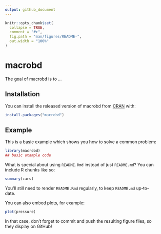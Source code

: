 ```yaml
---
output: github_document
---
```


<!-- README.md is generated from README.Rmd. Please edit that file -->

```r
knitr::opts_chunk$set(
  collapse = TRUE,
  comment = "#>",
  fig.path = "man/figures/README-",
  out.width = "100%"
)
```
# macrobd

<!-- badges: start -->
<!-- badges: end -->

The goal of macrobd is to ...

## Installation

You can install the released version of macrobd from [CRAN](https://CRAN.R-project.org) with:

``` r
install.packages("macrobd")
```

## Example

This is a basic example which shows you how to solve a common problem:

```r
library(macrobd)
## basic example code
```

What is special about using `README.Rmd` instead of just `README.md`? You can include R chunks like so:

```r
summary(cars)
```

You'll still need to render `README.Rmd` regularly, to keep `README.md` up-to-date.

You can also embed plots, for example:

```r
plot(pressure)
```

In that case, don't forget to commit and push the resulting figure files, so they display on GitHub!
